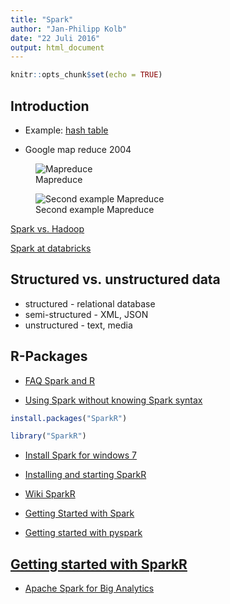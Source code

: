 ```yaml
---
title: "Spark"
author: "Jan-Philipp Kolb"
date: "22 Juli 2016"
output: html_document
---
```


```r
knitr::opts_chunk$set(echo = TRUE)
```

## Introduction

- Example: [hash table](https://en.wikipedia.org/wiki/Hash_table)

- Google map reduce 2004

![Mapreduce](http://alumni.cs.ucr.edu/~jdou/misco/figs/mapreduce.png)

![Second example Mapreduce](http://www.tutorialspoint.com/map_reduce/images/mapreduce_work.jpg)

[Spark vs. Hadoop](http://www.computerwoche.de/a/apache-spark-versus-hadoop,3096930)


[Spark at databricks](https://databricks.com/blog/category/engineering)

## Structured vs. unstructured data

- structured - relational database
- semi-structured - XML, JSON
- unstructured - text, media

## R-Packages

- [FAQ Spark and R](http://r-addict.com/2016/04/06/FAQ-SparkR.html#q1-how-to-explain-what-is-spark-to-the-regular-r-user)

- [Using Spark without knowing Spark syntax](https://amplab-extras.github.io/SparkR-pkg/)

```r
install.packages("SparkR")
```

```r
library("SparkR")
```

- [Install Spark for windows 7](http://nishutayaltech.blogspot.de/2015/04/how-to-run-apache-spark-on-windows7-in.html)

- [Installing and starting SparkR](http://www.r-bloggers.com/installing-and-starting-sparkr-locally-on-windows-os-and-rstudio/)

- [Wiki SparkR](https://spark.apache.org/docs/latest/sparkr.html)

- [Getting Started with Spark](http://data-scientist-in-training.blogspot.de/2015/02/getting-started-with-spark-kitchen-sink_20.html)

- [Getting started with pyspark](https://www.dataquest.io/blog/pyspark-installation-guide/)

## [Getting started with SparkR](http://www.danielemaasit.com/getting-started-with-sparkr/)

- [Apache Spark for Big Analytics](https://www.r-bloggers.com/apache-spark-for-big-analytics/)
